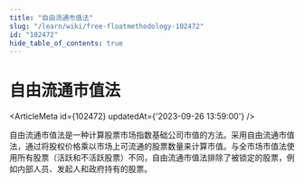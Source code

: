 ```yaml
---
title: "自由流通市值法"
slug: "/learn/wiki/free-floatmethodology-102472"
id: "102472"
hide_table_of_contents: true
---
```



# 自由流通市值法

<ArticleMeta id={102472} updatedAt={'2023-09-26 13:59:00'} />
<div className='border-solid border-b border-t-0 my-4 border-[var(--ifm-color-gray-300)]' />

自由流通市值法是一种计算股票市场指数基础公司市值的方法。采用自由流通市值法，通过将股权价格乘以市场上可流通的股票数量来计算市值。与全市场市值法使用所有股票（活跃和不活跃股票）不同，自由流通市值法排除了被锁定的股票，例如内部人员、发起人和政府持有的股票。
